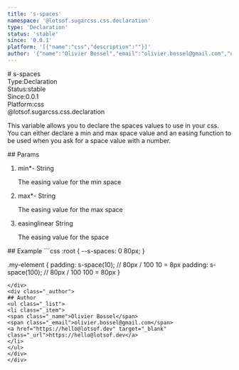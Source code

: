 ```yaml
---
title: 's-spaces'
namespace: '@lotsof.sugarcss.css.declaration'
type: 'Declaration'
status: 'stable'
since: '0.0.1'
platform: '[{"name":"css","description":""}]'
author: '{"name":"Olivier Bossel","email":"olivier.bossel@gmail.com","url":"https://hello@lotsof.dev"}'
---
```

<div class="docmap-mdx">
# s-spaces
<div class="_metas">
<div class="_type"><span class="_type-label">Type:</span><span class="_type-value">Declaration</span></div>
<div class="_status"><span class="_status-label">Status:</span><span class="_status-value -stable">stable</span></div>
<div class="_since"><span class="_since-label">Since:</span><span class="_since-value">0.0.1</span></div>
<div class="_platform"><span class="_platform-label">Platform:</span><span class="_platform-value -css">css</span></div>
</div>
<div class="_namespace">@lotsof.sugarcss.css.declaration</div>
<div class="_description typo-format typo-rhythm">
<p>This variable allows you to declare the spaces values to use in your css.
You can either declare a min and max space value and an easing function to be used when you
ask for a space value with a number.</p>

</div>
<div class="_params">
## Params
<ol class="_list">
<li class="_item">
<span class="_name">min<span class="_required">*</span></span><span class="_default">-</span> <span class="_type">String</span>
<p class="_description">The easing value for the min space</p>
</li>
<li class="_item">
<span class="_name">max<span class="_required">*</span></span><span class="_default">-</span> <span class="_type">String</span>
<p class="_description">The easing value for the max space</p>
</li>
<li class="_item">
<span class="_name">easing</span><span class="_default">linear</span> <span class="_type">String</span>
<p class="_description">The easing value for the space</p>
</li>
</ol>
</div>
<div class="_examples">
## Example
```css
:root {
     --s-spaces: 0 80px;
}

.my-element {
   padding: s-space(10); // 80px / 100
10 = 8px
   padding: s-space(100); // 80px / 100
100 = 80px
}
```
</div>
<div class="_author">
## Author
<ul class="_list">
<li class="_item">
<span class="_name">Olivier Bossel</span>
<span class="_email">olivier.bossel@gmail.com</span>
<a href="https://hello@lotsof.dev" target="_blank" class="_url">https://hello@lotsof.dev</a>
</li>
</ul>
</div>
</div>